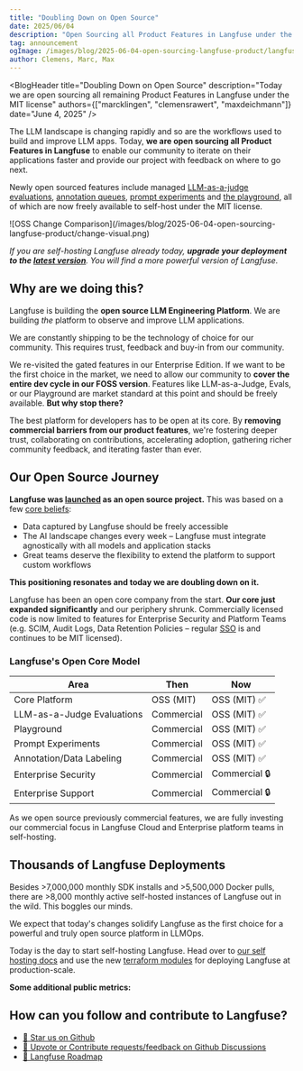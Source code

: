 ```yaml
---
title: "Doubling Down on Open Source"
date: 2025/06/04
description: "Open Sourcing all Product Features in Langfuse under the MIT license"
tag: announcement
ogImage: /images/blog/2025-06-04-open-sourcing-langfuse-product/langfuse-open-source-og.png
author: Clemens, Marc, Max
---
```



<BlogHeader
  title="Doubling Down on Open Source"
  description="Today we are open sourcing all remaining Product Features in Langfuse under the MIT license"
  authors={["marcklingen", "clemensrawert", "maxdeichmann"]}
  date="June 4, 2025"
/>

The LLM landscape is changing rapidly and so are the workflows used to build and improve LLM apps. Today, **we are open sourcing all Product Features in Langfuse** to enable our community to iterate on their applications faster and provide our project with feedback on where to go next.

Newly open sourced features include managed [LLM-as-a-judge evaluations](/docs/scores/model-based-evals), [annotation queues](/docs/scores/annotation), [prompt experiments](/docs/datasets/prompt-experiments) and [the playground](/docs/playground), all of which are now freely available to self-host under the MIT license.

<Frame border fullWidth>
  ![OSS Change
  Comparison](/images/blog/2025-06-04-open-sourcing-langfuse-product/change-visual.png)
</Frame>

_If you are self-hosting Langfuse already today, **upgrade your deployment to the [latest version](/self-hosting/upgrade)**. You will find a more powerful version of Langfuse._

## Why are we doing this?

Langfuse is building the **open source LLM Engineering Platform**. We are building _the_ platform to observe and improve LLM applications.

We are constantly shipping to be the technology of choice for our community. This requires trust, feedback and buy-in from our community.

We re-visited the gated features in our Enterprise Edition. If we want to be the first choice in the market, we need to allow our community to **cover the entire dev cycle in our FOSS version**. Features like LLM-as-a-Judge, Evals, or our Playground are market standard at this point and should be freely available. **But why stop there?**

The best platform for developers has to be open at its core. By **removing commercial barriers from our product features**, we're fostering deeper trust, collaborating on contributions, accelerating adoption, gathering richer community feedback, and iterating faster than ever.

## Our Open Source Journey

**Langfuse was [launched](/blog/product-analytics-for-LLM-apps) as an open source project.** This was based on a few [core beliefs](/why):

- Data captured by Langfuse should be freely accessible
- The AI landscape changes every week – Langfuse must integrate agnostically with all models and application stacks
- Great teams deserve the flexibility to extend the platform to support custom workflows

**This positioning resonates and today we are doubling down on it.**

Langfuse has been an open core company from the start. **Our core just expanded significantly** and our periphery shrunk. Commercially licensed code is now limited to features for Enterprise Security and Platform Teams (e.g. SCIM, Audit Logs, Data Retention Policies – regular [SSO](/self-hosting/authentication-and-sso) is and continues to be MIT licensed).

### Langfuse's Open Core Model

| Area                       | Then       | Now           |
| -------------------------- | ---------- | ------------- |
| Core Platform              | OSS (MIT)  | OSS (MIT) ✅  |
| LLM-as-a-Judge Evaluations | Commercial | OSS (MIT) ✅  |
| Playground                 | Commercial | OSS (MIT) ✅  |
| Prompt Experiments         | Commercial | OSS (MIT) ✅  |
| Annotation/Data Labeling   | Commercial | OSS (MIT) ✅  |
| Enterprise Security        | Commercial | Commercial 🔒 |
| Enterprise Support         | Commercial | Commercial 🔒 |

As we open source previously commercial features, we are fully investing our commercial focus in Langfuse Cloud and Enterprise platform teams in self-hosting.

## Thousands of Langfuse Deployments

Besides >7,000,000 monthly SDK installs and >5,500,000 Docker pulls, there are >8,000 monthly active self-hosted instances of Langfuse out in the wild. This boggles our minds.

We expect that today's changes solidify Langfuse as the first choice for a powerful and truly open source platform in LLMOps.

Today is the day to start self-hosting Langfuse. Head over to [our self hosting docs](/self-hosting) and use the new [terraform modules](/changelog/2025-05-22-terraform-modules) for deploying Langfuse at production-scale.

**Some additional public metrics:**


<PublicMetrics />

## How can you follow and contribute to Langfuse?

- [🤩 Star us on Github](https://github.com/langfuse/langfuse)
- [🙋 Upvote or Contribute requests/feedback on Github Discussions](/ideas)
- [🚗 Langfuse Roadmap](/roadmap)
